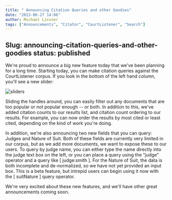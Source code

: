 ```yaml
---
title: " Announcing Citation Queries and other Goodies"
date: "2013-06-27 14:06"
author: Michael Lissner
tags: ["Announcements", "Citator", "CourtListener", "Search"]
---
```

Slug: announcing-citation-queries-and-other-goodies
status: published
---

We're proud to announce a big new feature today that we've been planning
for a long time. Starting today, you can make citation queries against
the CourtListener corpus. If you look in the bottom of the left hand
column, you'll see a new slider:

![sliders](/images/sliders.png)

Sliding the handles around, you can easily filter out any documents that
are too popular or not popular enough -- or both. In addition to this,
we've added citation counts to our results list, and citation count
ordering to our results. For example, you can now order the results by
most cited or least cited, depending on the kind of work you're doing.

In addition, we're also announcing two new fields that you can query:
Judges and Nature of Suit. Both of these fields are currently very
limited in our corpus, but as we add more documents, we want to expose
these to our users. To query by judge name, you can either type the name
directly into the judge text box on the left, or you can place a query
using the "judge" operator and a query like [ judge:smith ]. For the
Nature of Suit, the data is both incomplete and de-normalized, so we
have not yet provided an input box. This is a beta feature, but intrepid
users can begin using it now with the [ suitNature ] query operator.

We're very excited about these new features, and we'll have other great
announcements coming soon.

